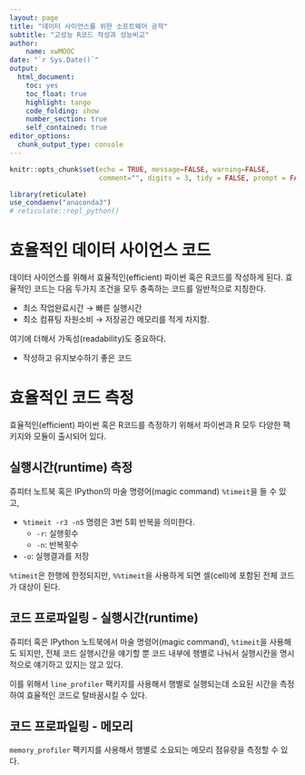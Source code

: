 ```yaml
---
layout: page
title: "데이터 사이언스를 위한 소프트웨어 공학"
subtitle: "고성능 R코드 작성과 성능비교"
author:
    name: xwMOOC
date: "`r Sys.Date()`"
output:
  html_document: 
    toc: yes
    toc_float: true
    highlight: tango
    code_folding: show
    number_section: true
    self_contained: true
editor_options: 
  chunk_output_type: console
---
```


```r
knitr::opts_chunk$set(echo = TRUE, message=FALSE, warning=FALSE,
                      comment="", digits = 3, tidy = FALSE, prompt = FALSE, fig.align = 'center')

library(reticulate)
use_condaenv("anaconda3")
# reticulate::repl_python()
```

# 효율적인 데이터 사이언스 코드 {#writing-efficient-code}

데이터 사이언스를 위해서 효율적인(efficient) 파이썬 혹은 R코드를 작성하게 된다.
효율적인 코드는 다음 두가지 조건을 모두 충족하는 코드를 일반적으로 지칭한다.

- 최소 작업완료시간 &rarr; 빠른 실행시간
- 최소 컴퓨팅 자원소비 &rarr; 저장공간 메모리를 적게 차지함.

여기에 더해서 가독성(readability)도 중요하다.

- 작성하고 유지보수하기 좋은 코드

# 효율적인 코드 측정 {#writing-efficient-code-measure}

효율적인(efficient) 파이썬 혹은 R코드를 측정하기 위해서 파이썬과 R 모두 다양한 팩키지와 모듈이 출시되어 있다.

## 실행시간(runtime) 측정 {#writing-efficient-code-runtime}

쥬피터 노트북 혹은 IPython의 마술 명령어(magic command) `%timeit`을 들 수 있고,

- `%timeit -r3 -n5` 명령은 3번 5회 반복을 의미한다.
    - `-r`: 실행횟수
    - `-n`: 반복횟수
- `-o`: 실행결과를 저장    
    

`%timeit`은 한행에 한정되지만, `%%timeit`을 사용하게 되면 셀(cell)에 포함된 전체 코드가 대상이 된다.


## 코드 프로파일링 - 실행시간(runtime) {#writing-efficient-code-code-profiling}

쥬피터 혹은 IPython 노트북에서 마술 명령어(magic command), `%timeit`을 사용해도 되지만, 
전체 코드 실행시간을 얘기할 뿐 코드 내부에 행별로 나눠서 실행시칸을 명시적으로 얘기하고 있지는 않고 있다.

이를 위해서 `line_profiler` 팩키지를 사용해서 행별로 실행되는데 소요된 시간을 측정하여 효율적인 코드로 탈바꿈시킬 수 있다.

## 코드 프로파일링 - 메모리 {#writing-efficient-code-profiling-memory}

`memory_profiler` 팩키지를 사용해서 행별로 소요되는 메모리 점유량을 측정할 수 있다.









